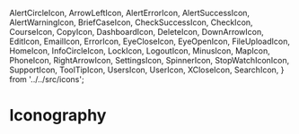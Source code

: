 
  AlertCircleIcon,
  ArrowLeftIcon,
  AlertErrorIcon,
  AlertSuccessIcon,
  AlertWarningIcon,
  BriefCaseIcon,
  CheckSuccessIcon,
  CheckIcon,
  CourseIcon,
  CopyIcon,
  DashboardIcon,
  DeleteIcon,
  DownArrowIcon,
  EditIcon,
  EmailIcon,
  ErrorIcon,
  EyeCloseIcon,
  EyeOpenIcon,
  FileUploadIcon,
  HomeIcon,
  InfoCircleIcon,
  LockIcon,
  LogoutIcon,
  MinusIcon,
  MapIcon,
  PhoneIcon,
  RightArrowIcon,
  SettingsIcon,
  SpinnerIcon,
  StopWatchIconIcon,
  SupportIcon,
  ToolTipIcon,
  UsersIcon,
  UserIcon,
  XCloseIcon,
  SearchIcon,
} from '../../src/icons';

<Meta title="Iconography" />

# Iconography

<IconGallery>
  <IconItem name="Alert">
    <AlertCircleIcon />
  </IconItem>
  <IconItem name="Alert Error">
    <AlertErrorIcon />
  </IconItem>
  <IconItem name="Arrow left">
    <ArrowLeftIcon />
  </IconItem>
  <IconItem name="Alert Warning">
    <AlertWarningIcon />
  </IconItem>
  <IconItem name="Alert success">
    <AlertSuccessIcon />
  </IconItem>
  <IconItem name="BriefCase">
    <BriefCaseIcon />
  </IconItem>
  <IconItem name="Check">
    <CheckIcon />
  </IconItem>
  <IconItem name="Check success">
    <CheckSuccessIcon />
  </IconItem>
  <IconItem name="Course">
    <CourseIcon />
  </IconItem>
  <IconItem name="Copy">
    <CopyIcon />
  </IconItem>
  <IconItem name="Dashboard">
    <DashboardIcon />
  </IconItem>
  <IconItem name="Delete">
    <DeleteIcon />
  </IconItem>
  <IconItem name="Down Arrow">
    <DownArrowIcon />
  </IconItem>
  <IconItem name="Edit">
    <EditIcon />
  </IconItem>
  <IconItem name="Email">
    <EmailIcon />
  </IconItem>
  <IconItem name="Error">
    <ErrorIcon />
  </IconItem>
  <IconItem name="Eye Close">
    <EyeCloseIcon />
  </IconItem>
  <IconItem name="Eye Open">
    <EyeOpenIcon />
  </IconItem>
  <IconItem name="File Upload">
    <FileUploadIcon />
  </IconItem>
  <IconItem name="Home">
    <HomeIcon />
  </IconItem>
  <IconItem name="Info Circle">
    <InfoCircleIcon />
  </IconItem>
  <IconItem name="Lock">
    <LockIcon />
  </IconItem>
  <IconItem name="Logout">
    <LogoutIcon />
  </IconItem>
  <IconItem name="Minus">
    <MinusIcon />
  </IconItem>
  <IconItem name="Map">
    <MapIcon />
  </IconItem>
  <IconItem name="Phone">
    <PhoneIcon />
  </IconItem>
  <IconItem name="Right Arrow">
    <RightArrowIcon />
  </IconItem>
  <IconItem name="Settings">
    <SettingsIcon />
  </IconItem>
  <IconItem name="Spinner">
    <SpinnerIcon />
  </IconItem>
  <IconItem name="Stop Watch">
    <StopWatchIconIcon />
  </IconItem>
  <IconItem name="Support">
    <SupportIcon />
  </IconItem>
  <IconItem name="Tool Tip">
    <ToolTipIcon />
  </IconItem>
  <IconItem name="Users">
    <UsersIcon />
  </IconItem>
  <IconItem name="User">
    <UserIcon />
  </IconItem>
  <IconItem name="X Close">
    <XCloseIcon />
  </IconItem>
  <IconItem name="Search">
    <SearchIcon />
  </IconItem>
</IconGallery>
